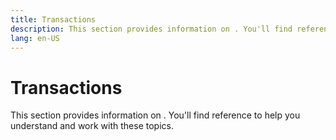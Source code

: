 ```yaml
---
title: Transactions
description: This section provides information on . You'll find reference to help you understand and work with these topics.
lang: en-US
---
```



# Transactions

This section provides information on . You'll find reference to help you understand and work with these topics.

<Cards>
  <Card title="Transaction fees on op mainnet" href="/stack/transactions/fees" />
</Cards>
